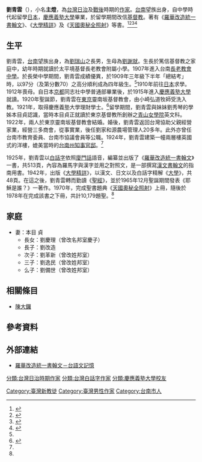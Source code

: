 {{otheruses|劉青雲 (消歧義)}}
{{Infobox Hokkien name
| title      = 劉青雲
| hanji      = 劉青雲
| poj        = Lâu Chheng-hûn
| hanlo      = 
| tl         = Lâu Tshing-hûn
| bp         = 
| hokkienipa = 
| lm  = 
| image      = 
| image_size = 
| caption    = 
}}
'''劉青雲'''（{{bd|1894年|9月14日|1982年|3月9日}}），小名'''主燈'''，為[[台灣|台灣]][[台灣日治時期|日治]]及[[台灣戰後時期|戰後]]時期的[[作家|作家]]。[[台南|台南]]望族出身，自中學時代起留學[[日本|日本]]，[[慶應義塾大學|慶應義塾大學]]畢業，於留學期間改信[[基督教|基督教]]。著有《[[羅華改造統一書翰文|羅華改造統一書翰文]]》、《[[大學精詳|大學精詳]]》及《[[天國奧秘全照射|天國奧秘全照射]]》等書。<ref name="史話313">{{cite web |url=http://www.laijohn.com/book4/313.htm |title=史話313  劉主燈學業成績單 |accessdate= |last= |first= |author=賴永祥 |coauthors= |date=1995-06-18 |work=教會史話 |publisher= |archive-date=2017-12-28 |archive-url=https://web.archive.org/web/20171228015054/http://www.laijohn.com/book4/313.htm |dead-url=no }}</ref><ref name="史話314">{{cite web |url=http://www.laijohn.com/book4/314.htm |title=史話314  羅華改造統一書翰文 |accessdate= |last= |first= |author=賴永祥 |coauthors= |date=1995-06-25 |work=教會史話 |publisher= |archive-date=2017-12-28 |archive-url=https://web.archive.org/web/20171228015059/http://www.laijohn.com/book4/314.htm |dead-url=no }}</ref><ref name="史話315">{{cite web |url=http://www.laijohn.com/book4/315.htm |title=史話315《天國奧秘全照射》跋 |accessdate= |last= |first= |author=賴永祥 |coauthors= |date=1995-07-02 |work=教會史話 |publisher= |archive-date=2017-12-28 |archive-url=https://web.archive.org/web/20171228012432/http://www.laijohn.com/book4/315.htm |dead-url=no }}</ref><ref name="壹葉通訊12">{{cite web |url=http://www.laijohn.com/works/aleaf/12.htm |title=劉青雲先生（1894-1982）略歷 |accessdate= |last= |first= |author=賴永祥 |coauthors= |date=1983-03 |work=壹葉通訊 |publisher= |archive-date=2019-11-18 |archive-url=https://web.archive.org/web/20191118080604/http://www.laijohn.com/works/aleaf/12.htm |dead-url=no }}</ref>

==生平==
劉青雲，[[台南|台南]]望族出身，為[[劉瑞山|劉瑞山]]之長男，生母為[[劉謝就|劉謝就]]。生長於篤信基督教之家庭中，幼年時期就讀於太平境基督長老教會附屬小學。1907年進入台南[[長老教會中學|長老教會中學]]。於長榮中學期間，劉青雲成績優異，於1909年三年級下半年「總結考」時，以97分（及第分數70）之高分順利成為四年級生。<ref name="史話313"/>1910年前往[[日本|日本]]求學。1912年喪母。自日本[[京都|京都]]同志社中學普通部畢業後，於1915年進入[[慶應義塾大學|慶應義塾大學]]就讀。1920年聖誕節，劉青雲在[[東京|東京]]靈南坂基督教會，由小崎弘道牧師受洗入教。1921年，取得慶應義塾大學理財學士。<ref name="畢業證書">{{cite web |url=http://www.laijohn.com/Laus/Lau,Chun/diploma-Keio.htm |title=劉青雲 慶應義塾大學 畢業證書 |accessdate= |last= |first= |author= |coauthors= |date=1921-03-31 |work=台南劉家雜錄 |publisher= |archive-date=2017-04-24 |archive-url=https://web.archive.org/web/20170424131348/http://www.laijohn.com/Laus/Lau,Chun/diploma-Keio.htm |dead-url=no }}</ref>留學期間，劉青雲與妹妹劉秀琴的學姊本目貞認識，當時本目貞正就讀於東京基督教所創辦之[[青山學院大學|青山女學院]]英文科。1922年，兩人於東京靈南坂基督教會結婚。婚後，劉青雲返回台灣協助父親經營家業，經營三多商會，從事實業，後任劉家和源農場管理人20多年。此外亦曾任台南市教育委員、台南市協議會員等公職。1924年，劉青雲建築一幢兩層樓英國式的洋樓，媲美當時的[[台南州知事官邸|台南州知事官邸]]。<ref name="壹葉通訊12"/>

1925年，劉青雲以[[白話字|白話字]]依照[[廈門話|廈門話]]語音，編纂並出版了《[[羅華改造統一書翰文|羅華改造統一書翰文]]》一書，共513頁，內容為羅馬字與漢字並用之對照文，是一部撰寫[[文言文|漢文]][[信|書翰文]]的指南用書。1942年，出版《[[大學精詳|大學精詳]]》，以漢文、日文以及白話字精解《[[大學_(經傳)|大學]]》，共48頁。在這之後，劉青雲轉而勤讀《[[聖經|聖經]]》，並於1965年12月聖誕期間發表《耶穌是誰？》一著作。1970年，完成聖書題典《[[天國奧秘全照射|天國奧秘全照射]]》上冊，隨後於1978年在完成該書之下冊，共計10,179題聖。<ref name="史話314"/>

==家庭==
*妻：本目 貞
**長女：劉慶理（曾改名邦室慶子）
**長子：劉改造
**次子：劉革新（曾改姓邦室）
**三子：劉逸民（曾改姓邦室）
**么子：劉備世（曾改姓邦室）

==相關條目==
*[[陳大鑼|陳大鑼]]

==參考資料==
{{reflist}}

==外部連結==
*[http://ip194097.ntcu.edu.tw/memory/tgb/thak.asp?id=100 羅華改造統一書翰文－台語文記憶]{{Wayback|url=http://ip194097.ntcu.edu.tw/memory/tgb/thak.asp?id=100 |date=20161023141844 }}
{{DEFAULTSORT:Lau}}
[[分類:台灣日治時期作家|分類:台灣日治時期作家]]
[[分類:台灣白話字作家|分類:台灣白話字作家]]
[[Category:臺灣新教徒|Category:臺灣新教徒]]
[[分類:慶應義塾大學校友|分類:慶應義塾大學校友]]
[[Category:臺灣男性作家|Category:臺灣男性作家]]
[[Category:台南市人|Category:台南市人]]